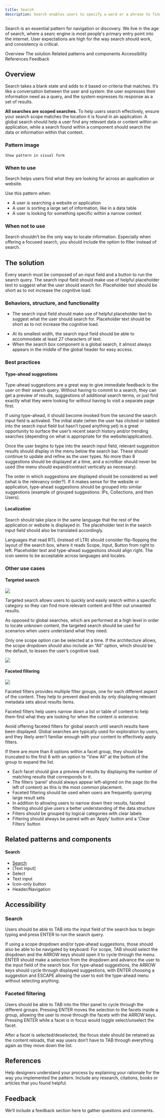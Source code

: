```yaml
---
title: Search
description: Search enables users to specify a word or a phrase to find particular relevant pieces of content.
---
```


<PageDescription>

Search is an essential pattern for navigation or discovery. We live in the age of search, where a searc engine is most people's primary entry point into the internet. User expectations are high for the way search should work, and consistency is critical.

</PageDescription>

<AnchorLinks>
  <AnchorLink>Overview</AnchorLink>
  <AnchorLink>The solution</AnchorLink>
  <AnchorLink>Related patterns and components</AnchorLink>
  <AnchorLink>Accessibility</AnchorLink>
  <AnchorLink>References</AnchorLink>
  <AnchorLink>Feedback</AnchorLink>
</AnchorLinks>

## Overview

Search takes a blank state and adds to it based on criteria that matches. It’s like a conversation between the user and system: the user expresses their information need as a query, and the system expresses its response as a set of results.

**All searches are scoped searches.** To help users search effectively, ensure your search scope matches the location it is found in an application. A global search should help a user find any relevant data or content within an application, while a search found within a component should search the data or information within that context.

### Pattern image

`Show pattern in visual form`

### When to use

Search helps users find what they are looking for across an application or website.

Use this pattern when:

- A user is searching a website or application
- A user is sorting a large set of information, like in a data table
- A user is looking for something specific within a narrow context

### When not to use

Search shouldn’t be the only way to locate information. Especially when offering a focused search, you should include the option to filter instead of search.

## The solution

Every search must be composed of an input field and a button to run the search query.
The search input field should make use of helpful placeholder text to suggest what the user should search for. Placeholder text should be short as to not increase the cognitive load.

### Behaviors, structure, and functionality

- The search input field should make use of helpful placeholder text to suggest what the user should search for. Placeholder text should be short as to not increase the cognitive load.

* At its smallest width, the search input field should be able to accommodate at least 27 characters of text.
* When the search box component is a global search, it almost always appears in the middle of the global header for easy access.

### Best practices

#### Type-ahead suggestions

Type-ahead suggestions are a great way to give immediate feedback to the user on their search query. Without having to commit to a search, they can get a preview of results, suggestions of additional search terms, or just find exactly what they were looking for without having to visit a separate page first.

If using type-ahead, it should become invoked from the second the search input field is activated. The initial state (when the user has clicked or tabbed into the search input field but hasn’t typed anything yet) is a great opportunity to surface the user’s recent search history and/or trending searches (depending on what is appropriate for the website/application).

Once the user begins to type into the search input field, relevant suggestion results should display in the menu below the search bar. These should continue to update and refine as the user types. No more than 8 suggestions should be displayed at a time, and a scrollbar should never be used (the menu should expand/contract vertically as necessary).

The order in which suggestions are displayed should be considered as well (what is the relevancy order?). If it makes sense for the website or application, type-ahead suggestions should be grouped into similar suggestions (example of grouped suggestions: IPs, Collections, and then Users).

#### Localization

Search should take place in the same language that the rest of the application or website is displayed in. The placeholder text in the search input field should also be translated accordingly.

Languages that read RTL (instead of LTR) should consider flip-flopping the layout of the search box, where it reads Scope, Input, Button from right to left. Placeholder text and type-ahead suggestions should align right. The icon seems to be acceptable across languages and locales.

### Other use cases

#### Targeted search

<Row>
<Column colLg={8}>

![](/images/targeted-search.png)

</Column>
</Row>

Targeted search allows users to quickly and easily search within a specific category so they can find more relevant content and filter out unwanted results.

As opposed to global searches, which are performed at a high level in order to locate unknown content, the targeted search should be used for scenarios when users understand what they need.

Only one scope option can be selected at a time. If the architecture allows, the scope dropdown should also include an “All” option, which should be the default, to lessen the user’s cognitive load.

<Row>
<Column colLg={8}>

![](/images/targeted-search-flow.png)

</Column>
</Row>

#### Faceted filtering

<Row>
<Column colLg={8}>

![](/images/filter.png)

</Column>
</Row>

Faceted filters provides multiple filter groups, one for each different aspect of the content. They help to prevent dead ends by only displaying relevant metadata sets about results items.

Faceted filters help users narrow down a list or table of content to help them find what they are looking for when the content is extensive.

Avoid offering faceted filters for global search until search results have been displayed. Global searches are typically used for exploration by users, and they likely aren’t familiar enough with your content to effectively apply filters.

If there are more than 8 options within a facet group, they should be truncated to the first 8 with an option to “View All” at the bottom of the group to expand the list.

- Each facet should give a preview of results by displaying the number of matching results that corresponds to it.
- The filters ‘panel’ should always appear left-aligned on the page (to the left of content) as this is the most common placement.
- Faceted filtering should be used when users are frequently querying large result sets
- In addition to allowing users to narrow down their results, faceted filtering should give users a better understanding of the data structure
- Filters should be grouped by logical categories with clear labels
- Filtering should always be paired with an ‘Apply’ button and a ‘Clear Filters’ button

## Related patterns and components

#### Search

- [Search](/components/search)
- [Text input]
- Select
- Text input
- Icon-only button
- Header/Navigation

## Accessibility

### Search

Users should be able to TAB into the input field of the search box to begin typing and press ENTER to run the search query.

If using a scope dropdown and/or type-ahead suggestions, those should also be able to be navigated by keyboard. For scope, TAB should select the dropdown and the ARROW keys should open it to cycle through the menu. ENTER should make a selection from the dropdown and advance the user to the input field of the search box. For type-ahead suggestions, the ARROW keys should cycle through displayed suggestions, with ENTER choosing a suggestion and ESCAPE allowing the user to exit the type-ahead menu without selecting anything.

### Faceted filtering

Users should be able to TAB into the filter panel to cycle through the different groups. Pressing ENTER moves the selection to the facets inside a group, allowing the user to move through the facets with the ARROW keys. Pressing ENTER while a facet is in focus would toggle select/unselect the facet.

After a facet is selected/deselected, the focus state should be retained as the content reloads, that way users don’t have to TAB through everything again as they move down the list.

## References

Help designers understand your process by explaining your rationale for the way you implemented the pattern. Include any research, citations, books or articles that you found helpful.

## Feedback

We’ll include a feedback section here to gather questions and comments.

